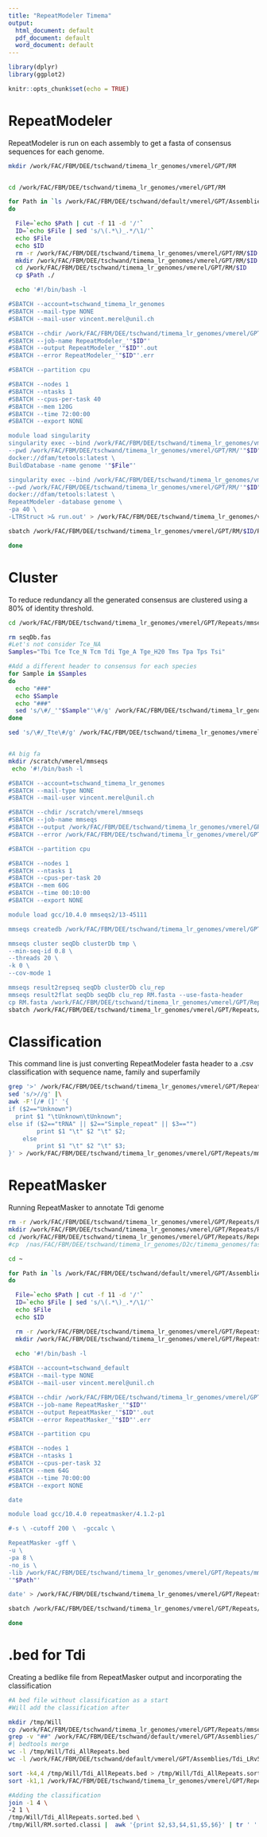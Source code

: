 ```yaml
---
title: "RepeatModeler Timema"
output:
  html_document: default
  pdf_document: default
  word_document: default
---
```


```r
library(dplyr)
library(ggplot2)

knitr::opts_chunk$set(echo = TRUE)
```

# RepeatModeler

RepeatModeler is run on each assembly to get a fasta of consensus sequences for each genome.

```bash

mkdir /work/FAC/FBM/DEE/tschwand/timema_lr_genomes/vmerel/GPT/RM


cd /work/FAC/FBM/DEE/tschwand/timema_lr_genomes/vmerel/GPT/RM

for Path in `ls /work/FAC/FBM/DEE/tschwand/default/vmerel/GPT/Assemblies/*fasta`
do

  File=`echo $Path | cut -f 11 -d '/'`
  ID=`echo $File | sed 's/\(.*\)_.*/\1/'`
  echo $File
  echo $ID
  rm -r /work/FAC/FBM/DEE/tschwand/timema_lr_genomes/vmerel/GPT/RM/$ID
  mkdir /work/FAC/FBM/DEE/tschwand/timema_lr_genomes/vmerel/GPT/RM/$ID
  cd /work/FAC/FBM/DEE/tschwand/timema_lr_genomes/vmerel/GPT/RM/$ID
  cp $Path ./

  echo '#!/bin/bash -l

#SBATCH --account=tschwand_timema_lr_genomes
#SBATCH --mail-type NONE 
#SBATCH --mail-user vincent.merel@unil.ch

#SBATCH --chdir /work/FAC/FBM/DEE/tschwand/timema_lr_genomes/vmerel/GPT/RM/'"$ID"'
#SBATCH --job-name RepeatModeler_'"$ID"'
#SBATCH --output RepeatModeler_'"$ID"'.out
#SBATCH --error RepeatModeler_'"$ID"'.err

#SBATCH --partition cpu

#SBATCH --nodes 1 
#SBATCH --ntasks 1 
#SBATCH --cpus-per-task 40
#SBATCH --mem 120G 
#SBATCH --time 72:00:00 
#SBATCH --export NONE

module load singularity
singularity exec --bind /work/FAC/FBM/DEE/tschwand/timema_lr_genomes/vmerel/GPT/RM/'"$ID"':/work/FAC/FBM/DEE/tschwand/timema_lr_genomes/vmerel/GPT/RM/'"$ID"' \
--pwd /work/FAC/FBM/DEE/tschwand/timema_lr_genomes/vmerel/GPT/RM/'"$ID"' \
docker://dfam/tetools:latest \
BuildDatabase -name genome '"$File"'

singularity exec --bind /work/FAC/FBM/DEE/tschwand/timema_lr_genomes/vmerel/GPT/RM/'"$ID"':/work/FAC/FBM/DEE/tschwand/timema_lr_genomes/vmerel/GPT/RM/'"$ID"' \
--pwd /work/FAC/FBM/DEE/tschwand/timema_lr_genomes/vmerel/GPT/RM/'"$ID"' \
docker://dfam/tetools:latest \
RepeatModeler -database genome \
-pa 40 \
-LTRStruct >& run.out' > /work/FAC/FBM/DEE/tschwand/timema_lr_genomes/vmerel/GPT/RM/$ID/RepeatModeler_$ID.sh

sbatch /work/FAC/FBM/DEE/tschwand/timema_lr_genomes/vmerel/GPT/RM/$ID/RepeatModeler_$ID.sh

done


```

# Cluster

To reduce redundancy all the generated consensus are clustered using a 80% of identity threshold.

```bash

cd /work/FAC/FBM/DEE/tschwand/timema_lr_genomes/vmerel/GPT/Repeats/mmseqs

rm seqDb.fas
#Let's not consider Tce_NA
Samples="Tbi Tce Tce_N Tcm Tdi Tge_A Tge_H20 Tms Tpa Tps Tsi"

#Add a different header to consensus for each species
for Sample in $Samples
do
  echo "###"
  echo $Sample
  echo "###"
  sed 's/\#/_'"$Sample"'\#/g' /work/FAC/FBM/DEE/tschwand/timema_lr_genomes/vmerel/GPT/RM/$Sample/genome-families.fa >>  seqDb.fas
done

sed 's/\#/_Tte\#/g' /work/FAC/FBM/DEE/tschwand/timema_lr_genomes/vmerel/HiFi_assembly/Tte/results/Tte/flye/repeatmodeler/genome-families.fa >> seqDb.fas


#A big fa
mkdir /scratch/vmerel/mmseqs
 echo '#!/bin/bash -l

#SBATCH --account=tschwand_timema_lr_genomes
#SBATCH --mail-type NONE 
#SBATCH --mail-user vincent.merel@unil.ch

#SBATCH --chdir /scratch/vmerel/mmseqs
#SBATCH --job-name mmseqs
#SBATCH --output /work/FAC/FBM/DEE/tschwand/timema_lr_genomes/vmerel/GPT/Repeats/mmseqs/mmseqs.out
#SBATCH --error /work/FAC/FBM/DEE/tschwand/timema_lr_genomes/vmerel/GPT/Repeats/mmseqs/mmseqs.err

#SBATCH --partition cpu

#SBATCH --nodes 1 
#SBATCH --ntasks 1 
#SBATCH --cpus-per-task 20
#SBATCH --mem 60G 
#SBATCH --time 00:10:00 
#SBATCH --export NONE

module load gcc/10.4.0 mmseqs2/13-45111

mmseqs createdb /work/FAC/FBM/DEE/tschwand/timema_lr_genomes/vmerel/GPT/Repeats/mmseqs/seqDb.fas seqDb

mmseqs cluster seqDb clusterDb tmp \
--min-seq-id 0.8 \
--threads 20 \
-k 0 \
--cov-mode 1

mmseqs result2repseq seqDb clusterDb clu_rep
mmseqs result2flat seqDb seqDb clu_rep RM.fasta --use-fasta-header
cp RM.fasta /work/FAC/FBM/DEE/tschwand/timema_lr_genomes/vmerel/GPT/Repeats/mmseqs/' > /work/FAC/FBM/DEE/tschwand/timema_lr_genomes/vmerel/GPT/Repeats/mmseqs/mmseqs.sh
sbatch /work/FAC/FBM/DEE/tschwand/timema_lr_genomes/vmerel/GPT/Repeats/mmseqs/mmseqs.sh
```

# Classification

This command line is just converting RepeatModeler fasta header to a .csv classification with sequence name, family and superfamily 

```bash

grep '>' /work/FAC/FBM/DEE/tschwand/timema_lr_genomes/vmerel/GPT/Repeats/mmseqs/RM.fasta |\
sed 's/>//g' |\
awk -F'[/# (]' '{
if ($2=="Unknown")
  print $1 "\tUnknown\tUnknown";
else if ($2=="tRNA" || $2=="Simple_repeat" || $3=="")
        print $1 "\t" $2 "\t" $2;
    else 
        print $1 "\t" $2 "\t" $3;
}' > /work/FAC/FBM/DEE/tschwand/timema_lr_genomes/vmerel/GPT/Repeats/mmseqs/RM.classi
```



# RepeatMasker

Running RepeatMasker to annotate Tdi genome

```bash

rm -r /work/FAC/FBM/DEE/tschwand/timema_lr_genomes/vmerel/GPT/Repeats/RepeatMasker
mkdir /work/FAC/FBM/DEE/tschwand/timema_lr_genomes/vmerel/GPT/Repeats/RepeatMasker
cd /work/FAC/FBM/DEE/tschwand/timema_lr_genomes/vmerel/GPT/Repeats/RepeatMasker
#cp  /nas/FAC/FBM/DEE/tschwand/timema_lr_genomes/D2c/timema_genomes/fasta/Tte_LRv1.fasta /work/FAC/FBM/DEE/tschwand/default/vmerel/GPT/Assemblies/

cd ~

for Path in `ls /work/FAC/FBM/DEE/tschwand/default/vmerel/GPT/Assemblies/Tdi*fasta`
do

  File=`echo $Path | cut -f 11 -d '/'`
  ID=`echo $File | sed 's/\(.*\)_.*/\1/'`
  echo $File
  echo $ID

  rm -r /work/FAC/FBM/DEE/tschwand/timema_lr_genomes/vmerel/GPT/Repeats/RepeatMasker/$ID
  mkdir /work/FAC/FBM/DEE/tschwand/timema_lr_genomes/vmerel/GPT/Repeats/RepeatMasker/$ID
  
  echo '#!/bin/bash -l

#SBATCH --account=tschwand_default
#SBATCH --mail-type NONE 
#SBATCH --mail-user vincent.merel@unil.ch

#SBATCH --chdir /work/FAC/FBM/DEE/tschwand/timema_lr_genomes/vmerel/GPT/Repeats/RepeatMasker/'"$ID"'
#SBATCH --job-name RepeatMasker_'"$ID"'
#SBATCH --output RepeatMasker_'"$ID"'.out
#SBATCH --error RepeatMasker_'"$ID"'.err

#SBATCH --partition cpu

#SBATCH --nodes 1 
#SBATCH --ntasks 1 
#SBATCH --cpus-per-task 32
#SBATCH --mem 64G 
#SBATCH --time 70:00:00 
#SBATCH --export NONE

date

module load gcc/10.4.0 repeatmasker/4.1.2-p1

#-s \ -cutoff 200 \  -gccalc \ 

RepeatMasker -gff \
-u \
-pa 8 \
-no_is \
-lib /work/FAC/FBM/DEE/tschwand/timema_lr_genomes/vmerel/GPT/Repeats/mmseqs/RM.fasta \
'"$Path"' 

date' > /work/FAC/FBM/DEE/tschwand/timema_lr_genomes/vmerel/GPT/Repeats/RepeatMasker/$ID/RepeatMasker_$ID.sh

sbatch /work/FAC/FBM/DEE/tschwand/timema_lr_genomes/vmerel/GPT/Repeats/RepeatMasker/$ID/RepeatMasker_$ID.sh

done
```

# .bed for Tdi

Creating a bedlike file from RepeatMasker output and incorporating the classification 

```bash

#A bed file without classification as a start
#Will add the classification after

mkdir /tmp/Will
cp /work/FAC/FBM/DEE/tschwand/timema_lr_genomes/vmerel/GPT/Repeats/mmseqs/RM.fasta /tmp/Will/.
grep -v "##" /work/FAC/FBM/DEE/tschwand/default/vmerel/GPT/Assemblies/Tdi_LRv5a.fasta.out.gff | awk 'OFS="\t" {print $1,$4-1,$5, $10}' |  sed -E 's/Motif:|"//g' | sort -k1,1 -k2,2n > /tmp/Will/Tdi_AllRepeats.bed
#| bedtools merge 
wc -l /tmp/Will/Tdi_AllRepeats.bed
wc -l /work/FAC/FBM/DEE/tschwand/default/vmerel/GPT/Assemblies/Tdi_LRv5a.fasta.out.gff

sort -k4,4 /tmp/Will/Tdi_AllRepeats.bed > /tmp/Will/Tdi_AllRepeats.sorted.bed
sort -k1,1 /work/FAC/FBM/DEE/tschwand/timema_lr_genomes/vmerel/GPT/Repeats/mmseqs/RM.classi > /tmp/Will/RM.sorted.classi

#Adding the classification
join -1 4 \
-2 1 \
/tmp/Will/Tdi_AllRepeats.sorted.bed \
/tmp/Will/RM.sorted.classi |  awk '{print $2,$3,$4,$1,$5,$6}' | tr ' ' '\t' | sort -k1,1 -k2,2n >  /tmp/Will/Tdi_AllRepeats.classi.bed
```
